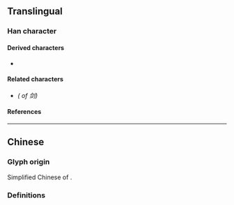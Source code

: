 {{also|劍|剣}}
{{character info/new}}
==Translingual==
{{Han simplified forms|劍|剣|剑}}

===Han character===
{{Han char|rn=18|rad=刀|as=07|sn=9|four=|canj=OMLN|ids=⿰佥刂}}

====Derived characters====
* {{l|mul|[[䈩]]}}

====Related characters====
* {{l|mul|[[劍]]}} ''({{w|Traditional Chinese|Traditional form}} of 剑)''

====References====
{{Han ref|kx=0140.291|hdz=10342.070|uh=5251}}

----

==Chinese==
===Glyph origin===
Simplified Chinese of {{l|zh|劍}}.
===Definitions===
{{zh-see|劍}}